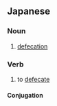 ==Japanese==
{{ja-kanjitab|だつ|k1=だっ|ふん|k2=ぷん|yomi=o}}

===Noun===
{{ja-noun|だっぷん}}

# [[defecation]]

===Verb===
{{ja-verb-suru|だっぷん}}

# to [[defecate]]

====Conjugation====
{{ja-suru|だっぷん}}